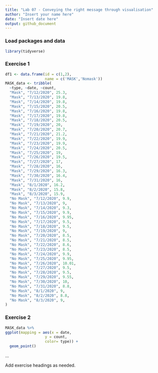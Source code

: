 ```yaml
---
title: "Lab 07 - Conveying the right message through visualisation"
author: "Insert your name here"
date: "Insert date here"
output: github_document
---
```


### Load packages and data

```r
library(tidyverse) 
```

### Exercise 1

```R

df1 <- data.frame(id = c(1,2),
                  name = c('MASK','Nomask'))
MASK_data <- tribble(
  ~type, ~date, ~count,
  "Mask", "7/12/2020", 25.3,
  "Mask", "7/13/2020", 19.8,
  "Mask", "7/14/2020", 19.8,
  "Mask", "7/15/2020", 20.5,
  "Mask", "7/16/2020", 19.8,
  "Mask", "7/17/2020", 19.8,
  "Mask", "7/18/2020", 20.5,
  "Mask", "7/19/2020", 20,
  "Mask", "7/20/2020", 20.7,
  "Mask", "7/21/2020", 21.2,
  "Mask", "7/22/2020", 19.9,
  "Mask", "7/23/2020", 19.9,
  "Mask", "7/24/2020", 20.5,
  "Mask", "7/25/2020", 19,
  "Mask", "7/26/2020", 19.5,
  "Mask", "7/27/2020", 17,
  "Mask", "7/28/2020", 16,
  "Mask", "7/29/2020", 16.3,
  "Mask", "7/30/2020", 16.4,
  "Mask", "7/31/2020", 16,
  "Mask", "8/1/2020", 16.2,
  "Mask", "8/2/2020", 15.8,
  "Mask", "8/3/2020", 15.9,
  "No Mask", "7/12/2020", 9.9,
  "No Mask", "7/13/2020", 9,
  "No Mask", "7/14/2020", 9.3,
  "No Mask", "7/15/2020", 9.9,
  "No Mask", "7/16/2020", 9.95,
  "No Mask", "7/17/2020", 9.5,
  "No Mask", "7/18/2020", 9.5,
  "No Mask", "7/19/2020", 9,
  "No Mask", "7/20/2020", 8.5,
  "No Mask", "7/21/2020", 8.5,
  "No Mask", "7/22/2020", 8.6,
  "No Mask", "7/23/2020", 8.5,
  "No Mask", "7/24/2020", 9.9,
  "No Mask", "7/25/2020", 9.95,
  "No Mask", "7/26/2020", 10.01,
  "No Mask", "7/27/2020", 9.5,
  "No Mask", "7/28/2020", 9.5,
  "No Mask", "7/29/2020", 9.55,
  "No Mask", "7/30/2020", 10,
  "No Mask", "7/31/2020", 8.8,
  "No Mask", "8/1/2020", 9,
  "No Mask", "8/2/2020", 8.8,
  "No Mask", "8/3/2020", 9,
)

```


### Exercise 2
```R
MASK_data %>%
ggplot(mapping = aes(x = date,
                  y = count, 
                  color= type)) +
  geom_point()

```
...


Add exercise headings as needed.
